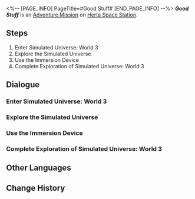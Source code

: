 <%-- [PAGE_INFO]
PageTitle=#Good Stuff#
[END_PAGE_INFO] --%>
{{Stub|Dialogue.}}
{{Mission Infobox
|id            = 4030009
|title         = 
|image         = <!--Mission Good Stuff.png-->
|type          = Adventure
|event_name    = 
|chapter       = 
|requirements  = 
* [[Adventure Mission]] ''[[Simulated Universe (Part 2)]]'' completed
* [[Trailblaze Mission]] ''[[No Time for Me, My Friend]]'' completed
|summary       = <!--official mission summary from Fate's Atlas-->
|characters    = Herta; Trailblazer
|startLocation = [[Herta Space Station]] - [[Simulated Universe]]
|world         = Herta Space Station
|area          = Simulated Universe
|prev          = Simulated Universe (Part 2)
|next          = 
|rewards       = Trailblaze EXP*300; Stellar Jade*50; Traveler's Guide*2; Refined Aether*1; Credit*30,000
}}
'''''Good Stuff''''' is an [[Adventure Mission]] on [[Herta Space Station]].

==Steps==
# Enter Simulated Universe: World 3
# Explore the Simulated Universe
# Use the Immersion Device
# Complete Exploration of Simulated Universe: World 3

<!--
==Gameplay Notes==

--><!--
==Trial Character==

-->
==Dialogue==
{{Stub Dialogue}}
{{Dialogue Start}}
:{{tx}}
{{Dialogue End}}

===Enter Simulated Universe: World 3===
{{Mission Description|type=adventure|location=<!--to be added-->|update|Herta asks you to enter the Simulated Universe created by the Genius Society while pretending to be the Aeon of Trailblaze, and try to glean the secret of Aeons and Paths from the simulated Aeons.}}
{{Dialogue Start}}
:{{tx}}
{{Dialogue End}}

===Explore the Simulated Universe===
{{Dialogue Start}}
:{{tx}}
{{Dialogue End}}

===Use the Immersion Device===
{{Dialogue Start}}
:{{tx}}
{{Dialogue End}}

===Complete Exploration of Simulated Universe: World 3===
{{Dialogue Start}}
:{{tx}}
{{Dialogue End}}

==Other Languages==
{{Other Languages
|en   = Good Stuff
|zhs  = 「好东西」
|zht  = 「好東西」
|ja   = 「いいもの」
|ko   = 「좋은 것」
|es   = Algo muy interesante
|fr   = Bonnes affaires
|ru   = Смак
|th   = "ของดี"
|vi   = "Đồ Tốt"
|de   = Gutes Zeug
|id   = "Benda bagus"
|pt   = Coisa Boa
}}

==Change History==
{{Change History|1.0}}
